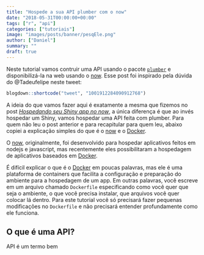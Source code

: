```yaml
---
title: "Hospede a sua API plumber com o now"
date: "2018-05-31T00:00:00+00:00"
tags: ["r", "api"]
categories: ["tutoriais"]
image: "images/posts/banner/pesqEle.png"
author: ["Daniel"]
summary: ""
draft: true
---
```


Neste tutorial vamos contruir uma API usando o pacote [`plumber`](https://github.com/trestletech/plumber) e disponibilizá-la na web usando o [now](https://zeit.co/now). Esse post foi inspirado pela dúvida do @Tadeufelipe neste tweet:

```r
blogdown::shortcode("tweet", "1001912284090912768")
```

A ideia do que vamos fazer aqui é exatamente a mesma que fizemos no post [*Hospedando seu Shiny app no now*](http://curso-r.com/blog/2018/03/05/2018-03-05-shiny-now/), a única diferença é que ao invés hospedar um Shiny, vamos hospedar uma API feita com plumber. Para quem não leu o post anterior e para recapitular para quem leu, abaixo copiei a explicação simples do que é o [now](https://zeit.co/now) e o [Docker](https://www.docker.com).

O [now](https://zeit.co/now), originalmente, foi desenvolvido para hospedar aplicativos feitos em nodejs e javascript, mas recentemente eles possibilitaram a hospedagem de aplicativos baseados em [Docker](https://www.docker.com). 

É difícil explicar o que é o [Docker](https://www.docker.com) em poucas palavras, mas ele é uma plataforma de containers que facilita a configuração e preparação do ambiente para a hospedagem de um app. Em outras palavras, você escreve em um arquivo chamado `Dockerfile` especificando como você quer que seja o ambiente, o que você precisa instalar, que arquivos você quer colocar lá dentro. Para este tutorial você só precisará fazer pequenas modificações no `Dockerfile` e não precisará entender profundamente como ele funciona.

## O que é uma API?

API é um termo bem 











